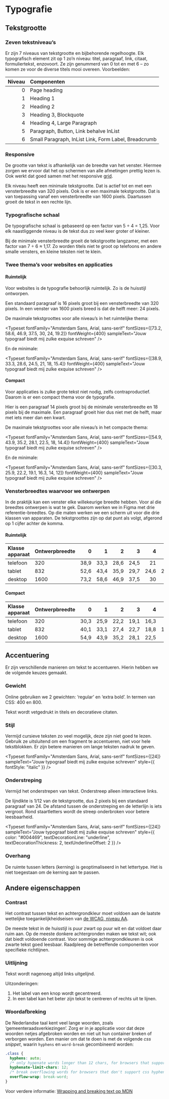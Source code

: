 
<Meta title="Docs/Designrichtlijnen/Typografie" />

# Typografie

## Tekstgrootte

### Zeven tekstniveau’s

Er zijn 7 niveaus van tekstgrootte en bijbehorende regelhoogte.
Elk typografisch element zit op 1 zo’n niveau: titel, paragraaf, link, citaat, formuliertekst, enzovoort.
Ze zijn genummerd van 0 tot en met 6 – zo komen ze voor de diverse titels mooi overeen.
Voorbeelden:

| Niveau | Componenten                                          |
| -----: | :--------------------------------------------------- |
|      0 | Page heading                                         |
|      1 | Heading 1                                            |
|      2 | Heading 2                                            |
|      3 | Heading 3, Blockquote                                |
|      4 | Heading 4, Large Paragraph                           |
|      5 | Paragraph, Button, Link behalve InList               |
|      6 | Small Paragraph, InList Link, Form Label, Breadcrumb |

### Responsive

De grootte van tekst is afhankelijk van de breedte van het venster.
Hiermee zorgen we ervoor dat het op schermen van alle afmetingen prettig lezen is.
Ook werkt dat goed samen met het responsive [grid](?path=/docs/react_layout-grid--docs).

Elk niveau heeft een minimale tekstgrootte.
Dat is actief tot en met een vensterbreedte van 320 pixels.
Ook is er een maximale tekstgrootte.
Dat is van toepassing vanaf een vensterbreedte van 1600 pixels.
Daartussen groeit de tekst in een rechte lijn.

### Typografische schaal

De typografische schaal is gebaseerd op een factor van 5 ÷ 4 = 1,25.
Voor elk naastliggende niveau is de tekst dus zo veel keer groter of kleiner.

Bij de minimale vensterbreedte groeit de tekstgrootte langzamer, met een factor van 7 ÷ 6 ≈ 1,17.
Zo worden titels niet te groot op telefoons en andere smalle vensters, en kleine teksten niet te klein.

### Twee thema’s voor websites en applicaties

#### Ruimtelijk

Voor websites is de typografie behoorlijk ruimtelijk.
Zo is de huisstijl ontworpen.

Een standaard paragraaf is 16 pixels groot bij een vensterbreedte van 320 pixels.
In een venster van 1600 pixels breed is dat de helft meer: 24 pixels.

De maximale tekstgroottes voor alle niveau’s in het ruimtelijke thema:

<Typeset
  fontFamily="Amsterdam Sans, Arial, sans-serif"
  fontSizes={[73.2, 58.6, 46.9, 37.5, 30, 24, 19.2]}
  fontWeight={400}
  sampleText="Jouw typograaf biedt mij zulke exquise schreven"
/>

En de minimale:

<Typeset
  fontFamily="Amsterdam Sans, Arial, sans-serif"
  fontSizes={[38.9, 33.3, 28.6, 24.5, 21, 18, 15.4]}
  fontWeight={400}
  sampleText="Jouw typograaf biedt mij zulke exquise schreven"
/>

#### Compact

Voor applicaties is zulke grote tekst niet nodig, zelfs contraproductief.
Daarom is er een compact thema voor de typografie.

Hier is een paragraaf 14 pixels groot bij de minimale vensterbreedte en 18 pixels bij de maximale.
Een paragraaf groeit hier dus niet met de helft, maar met iets meer dan een kwart.

De maximale tekstgroottes voor alle niveau’s in het compacte thema:

<Typeset
  fontFamily="Amsterdam Sans, Arial, sans-serif"
  fontSizes={[54.9, 43.9, 35.2, 28.1, 22.5, 18, 14.4]}
  fontWeight={400}
  sampleText="Jouw typograaf biedt mij zulke exquise schreven"
/>

En de minimale:

<Typeset
  fontFamily="Amsterdam Sans, Arial, sans-serif"
  fontSizes={[30.3, 25.9, 22.2, 19.1, 16.3, 14, 12]}
  fontWeight={400}
  sampleText="Jouw typograaf biedt mij zulke exquise schreven"
/>

### Vensterbreedtes waarvoor we ontwerpen

In de praktijk kan een venster elke willekeurige breedte hebben.
Voor al die breedtes ontwerpen is wat te gek.
Daarom werken we in Figma met drie referentie-breedtes.
Op die maten werken we een scherm uit voor die drie klassen van apparaten.
De tekstgroottes zijn op dat punt als volgt, afgerond op 1 cijfer achter de komma.

#### Ruimtelijk

| Klasse apparaat | Ontwerpbreedte |    0 |    1 |    2 |    3 |    4 |    5 |    6 |
| :-------------- | :------------- | ---: | ---: | ---: | ---: | ---: | ---: | ---: |
| telefoon        | 320            | 38,9 | 33,3 | 28,6 | 24,5 |   21 |   18 | 15,4 |
| tablet          | 832            | 52,6 | 43,4 | 35,9 | 29,7 | 24,6 | 20,4 | 16,9 |
| desktop         | 1600           | 73,2 | 58,6 | 46,9 | 37,5 |   30 |   24 | 19,2 |

#### Compact

| Klasse apparaat | Ontwerpbreedte |    0 |    1 |    2 |    3 |    4 |    5 |    6 |
| :-------------- | :------------- | ---: | ---: | ---: | ---: | ---: | ---: | ---: |
| telefoon        | 320            | 30,3 | 25,9 | 22,2 | 19,1 | 16,3 |   14 |   12 |
| tablet          | 832            | 40,1 | 33,1 | 27,4 | 22,7 | 18,8 | 15,6 |   13 |
| desktop         | 1600           | 54,9 | 43,9 | 35,2 | 28,1 | 22,5 |   18 | 14,4 |

## Accentuering

Er zijn verschillende manieren om tekst te accentueren.
Hierin hebben we de volgende keuzes gemaakt.

### Gewicht

Online gebruiken we 2 gewichten: ‘regular’ en ‘extra bold’.
In termen van CSS: 400 en 800.

<Typeset
  fontFamily="Amsterdam Sans, Arial, sans-serif"
  fontSizes={[24]}
  fontWeight={400}
  sampleText="Jouw typograaf biedt mij zulke exquise schreven"
/>

Tekst wordt vetgedrukt in titels en decoratieve citaten.

<Typeset
  fontFamily="Amsterdam Sans, Arial, sans-serif"
  fontSizes={[24]}
  fontWeight={800}
  sampleText="Jouw typograaf biedt mij zulke exquise schreven"
/>

### Stijl

Vermijd cursieve teksten zo veel mogelijk, deze zijn niet goed te lezen.
Gebruik ze uitsluitend om een fragment te accentueren, niet voor hele tekstblokken.
Er zijn betere manieren om lange teksten nadruk te geven.

<Typeset
  fontFamily="Amsterdam Sans, Arial, sans-serif"
  fontSizes={[24]}
  sampleText="Jouw typograaf biedt mij zulke exquise schreven"
  style={{ fontStyle: "italic" }}
/>

### Onderstreping

Vermijd het onderstrepen van tekst.
Onderstreep alleen interactieve links.

De lijndikte is 1/12 van de tekstgrootte, dus 2 pixels bij een standaard paragraaf van 24.
De afstand tussen de onderstreping en de letterlijn is iets vergroot.
Rond staartletters wordt de streep onderbroken voor betere leesbaarheid.

<Typeset
  fontFamily="Amsterdam Sans, Arial, sans-serif"
  fontSizes={[24]}
  sampleText="Jouw typograaf biedt mij zulke exquise schreven"
  style={{ color: "#004469", textDecorationLine: "underline", textDecorationThickness: 2, textUnderlineOffset: 2 }}
/>

### Overhang

De ruimte tussen letters (kerning) is geoptimaliseerd in het lettertype.
Het is niet toegestaan om de kerning aan te passen.

## Andere eigenschappen

### Contrast

Het contrast tussen tekst en achtergrondkleur moet voldoen aan de laatste wettelijke toegankelijkheidseisen van [de WCAG, niveau AA](https://www.w3.org/WAI/WCAG21/Understanding/contrast-minimum.html).

De meeste tekst in de huisstijl is puur zwart op puur wit en dat voldoet daar ruim aan.
Op de meeste donkere achtergronden maken we tekst wit; ook dat biedt voldoende contrast.
Voor sommige achtergrondkleuren is ook zwarte tekst goed leesbaar.
Raadpleeg de betreffende componenten voor specifieke richtlijnen.

### Uitlijning

Tekst wordt nagenoeg altijd links uitgelijnd.

Uitzonderingen:

1. Het label van een knop wordt gecentreerd.
2. In een tabel kan het beter zijn tekst te centreren of rechts uit te lijnen.

### Woordafbreking

De Nederlandse taal kent veel lange woorden, zoals ‘gemeenteraadsverkiezingen’.
Zorg er in je applicatie voor dat deze woorden netjes afgebroken worden en niet uit hun container breken of verborgen worden.
Een manier om dat te doen is met de volgende _css snippet_, waarin `hyphens` en `word-break` gecombineerd worden:

```css
.class {
  hyphens: auto;
  /* only hypenate words longer than 12 chars, for browsers that support it */
  hyphenate-limit-chars: 12;
  /* break overflowing words for browsers that don't support css hyphens */
  overflow-wrap: break-word;
}
```

Voor verdere informatie: [Wrapping and breaking text op MDN](https://developer.mozilla.org/en-US/docs/Web/CSS/CSS_text/Wrapping_breaking_text)
